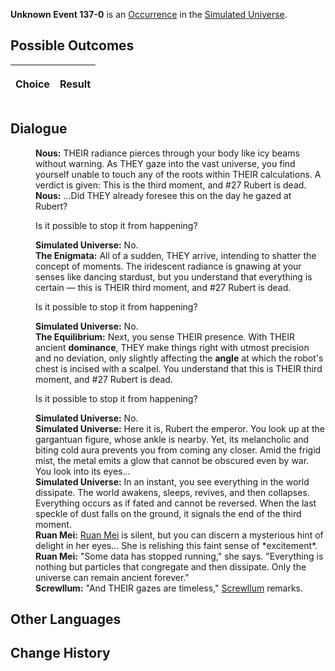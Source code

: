 {{Simulated Universe Event Infobox
|title         = Unknown Event 137-0
|image         = undefined.png
|type          =
|domains_su    = 
|domains_ext   = 
|domains_swarm = 
|domains_gng   = 
|requirements  =
|prev          = 
|next          = 
|indexRewards  =
|characters    = Ruan Mei;Screwllum
}}
'''Unknown Event 137-0''' is an [[Simulated Universe/Occurrence|Occurrence]] in the [[Simulated Universe]].

==Possible Outcomes==
{| class="article-table"
!Choice
!Result

|}

<!--
==Gameplay Notes==

-->
==Dialogue==
{{Dialogue Start}}
:'''Nous:''' THEIR radiance pierces through your body like icy beams without warning. As THEY gaze into the vast universe, you find yourself unable to touch any of the roots within THEIR calculations. A verdict is given: This is the third moment, and #27 Rubert is dead.
:'''Nous:''' ...Did THEY already foresee this on the day he gazed at Rubert?
:{{DIcon|Arrow}} Is it possible to stop it from happening?
:'''Simulated Universe:''' No.
:'''The Enigmata:''' All of a sudden, THEY arrive, intending to shatter the concept of moments. The iridescent radiance is gnawing at your senses like dancing stardust, but you understand that everything is certain &mdash; this is THEIR third moment, and #27 Rubert is dead.
:{{DIcon|Arrow}} Is it possible to stop it from happening?
:'''Simulated Universe:''' No.
:'''The Equilibrium:''' Next, you sense THEIR presence. With THEIR ancient <b>dominance</b>, THEY make things right with utmost precision and no deviation, only slightly affecting the <b>angle</b> at which the robot's chest is incised with a scalpel. You understand that this is THEIR third moment, and #27 Rubert is dead.
:{{DIcon|Arrow}} Is it possible to stop it from happening?
:'''Simulated Universe:''' No.
:'''Simulated Universe:''' Here it is, Rubert the emperor. You look up at the gargantuan figure, whose ankle is nearby. Yet, its melancholic and biting cold aura prevents you from coming any closer. Amid the frigid mist, the metal emits a glow that cannot be obscured even by war. You look into its eyes...
:'''Simulated Universe:''' In an instant, you see everything in the world dissipate. The world awakens, sleeps, revives, and then collapses. Everything occurs as if fated and cannot be reversed. When the last speckle of dust falls on the ground, it signals the end of the third moment.
:'''Ruan Mei:''' [[Ruan Mei]] is silent, but you can discern a mysterious hint of delight in her eyes... She is relishing this faint sense of *excitement*.
:'''Ruan Mei:''' "Some data has stopped running," she says. "Everything is nothing but particles that congregate and then dissipate. Only the universe can remain ancient forever."
:'''Screwllum:''' "And THEIR gazes are timeless," [[Screwllum]] remarks.
{{Dialogue End}}

==Other Languages==
{{Other Languages
|en   = 
|zhs  = 
|zht  = 
|ja   = 
|ko   = 
|es   = 
|fr   = 
|ru   = 
|th   = 
|vi   = 
|de   = 
|id   = 
|pt   = 
}}

==Change History==
{{Change History|<!--unknown-->}}

